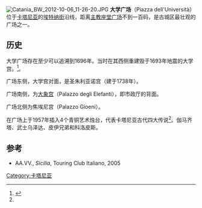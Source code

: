 {{coord|37.50363|N|15.08716|E|display=title|notes=<ref>Coordinate prese da [[OpenStreetMap|OpenStreetMap]].</ref>}}
[[File:Catania_BW_2012-10-06_11-26-20.JPG|thumb]]
'''大学广场'''（Piazza dell'Università）位于[[卡塔尼亚|卡塔尼亚]]的[[埃特纳街|埃特纳街]]沿线，距离[[主教座堂广场_(卡塔尼亚)|主教座堂广场]]不到一百码，是古城区最壮观的广场之一。

==历史==
大学广场存在至少可以追溯到1696年。当时在其西侧重建毁于1693年地震的大学宫。<ref name=touring>{{Cite book|author = AA.VV.|title = Sicilia|editor = Touring Club Italiano|location = Milano|year = 2005|page = 718-19|}}</ref>。

广场东侧，大学宫对面，是圣朱利亚诺宫（建于1738年）。

广场南侧，为[[大象宫|大象宫]]（Palazzo degli Elefanti），即市政厅的背面。

广场北侧为焦埃尼宫（Palazzo Gioeni）。

在广场上于1957年插入4个青铜艺术烛台，代表卡塔尼亚古代四大传说<ref name=touring/>。伽马齐塔、武士乌泽达、皮伊兄弟和科洛皮斯。

==参考==
<references/>
* AA.VV., ''Sicilia'', Touring Club Italiano, 2005
[[Category:卡塔尼亚|Category:卡塔尼亚]]